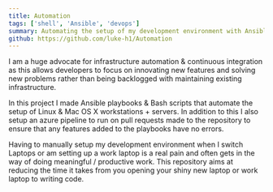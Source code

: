 ```yaml
---
title: Automation
tags: ['shell', 'Ansible', 'devops']
summary: Automating the setup of my development environment with Ansible & bash
github: https://github.com/luke-h1/Automation
---
```


I am a huge advocate for infrastructure automation & continuous integration as this allows developers to focus on innovating new features and solving new problems rather than being backlogged with maintaining existing infrastructure.


In this project I made Ansible playbooks & Bash scripts that automate the setup of Linux & Mac OS X workstations + servers. In addition to this I also setup an azure pipeline to run on pull requests made to the repository to ensure that any features added to the playbooks have no errors.


Having to manually setup my development environment when I switch Laptops or am setting up a work laptop is a real pain and often gets in the way of doing meaningful / productive work. This repository aims at reducing the time it takes from you opening your shiny new laptop or work laptop to writing code. 
